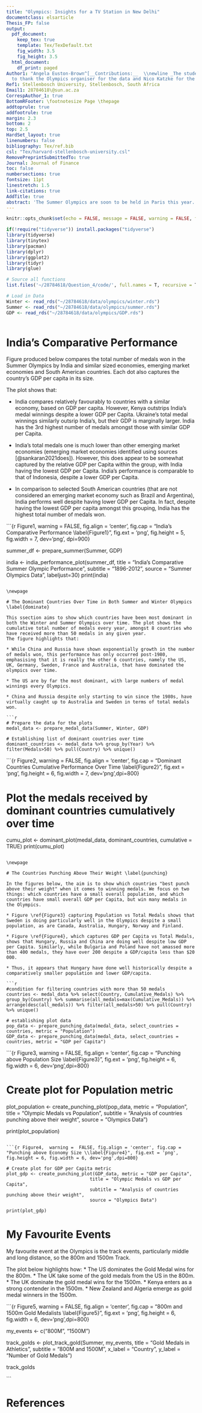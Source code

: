 ```yaml
---
title: "Olympics: Insights for a TV Station in New Delhi"
documentclass: elsarticle
Thesis_FP: false
output:
  pdf_document:
    keep_tex: true
    template: Tex/TexDefault.txt
    fig_width: 3.5
    fig_height: 3.5
  html_document:
    df_print: paged
Author1: "Angela Euston-Brown^[__Contributions:__  \\newline _The student would like
  to thank the Olympics organiser for the data and Nico Katzke for the skills._]"
Ref1: Stellenbosch University, Stellenbosch, South Africa
Email1: 28784618\@sun.ac.za
CorrespAuthor_1: true
BottomRFooter: \footnotesize Page \thepage
addtoprule: true
addfootrule: true
margin: 2.3
bottom: 2
top: 2.5
HardSet_layout: true
linenumbers: false
bibliography: Tex/ref.bib
csl: "Tex/harvard-stellenbosch-university.csl"
RemovePreprintSubmittedTo: true
Journal: Journal of Finance
toc: false
numbersections: true
fontsize: 11pt
linestretch: 1.5
link-citations: true
AddTitle: true
abstract: 'The Summer Olympics are soon to be held in Paris this year. This document explores how India has historically done in the Olympics, as well as which countries have dominated and which have surprised us all. These findings form the solution for Question 4 of the datascience exam.'
---
```


```r
knitr::opts_chunk$set(echo = FALSE, message = FALSE, warning = FALSE, fig.width = 6, fig.height = 5, fig.pos="H", fig.pos = 'H')

if(!require("tidyverse")) install.packages("tidyverse")
library(tidyverse)
library(tinytex)
library(pacman)
library(dplyr)
library(ggplot2)
library(tidyr)
library(glue)

# Source all functions
list.files('~/28784618/Question_4/code/', full.names = T, recursive = T) %>% as.list() %>% walk(~source(.))

# Load in Data
Winter <- read_rds("~/28784618/data/olympics/winter.rds")
Summer <- read_rds("~/28784618/data/olympics/summer.rds")
GDP <- read_rds("~/28784618/data/olympics/GDP.rds")
 
```

# India's Comparative Performance \label{India}

Figure \ref{Figure1} produced below compares the total number of medals won in the Summer Olympics by India and similar sized economies, emerging market economies and South American countries. Each dot also captures the country's GDP per capita in its size. 

The plot shows that: 

* India compares relatively favourably to countries with a similar economy, based on GDP per capita. However, Kenya outstrips India's medal winnings despite a lower GDP per Capita. Ukraine's total medal winnings similarly outsrip India's, but their GDP is marginally larger. India has the 3rd highest number of medals amongst those with similar GDP per Capita. 

* India's total medals one is much lower than other emerging market economies (emerging market economies identified using sources [@sankaran2021does]). However, this does appear to be somewhat captured by the relative GDP per Capita within the group, with India having the lowest GDP per Capita. India's performance is comparable to that of Indonesia, despite a lower GDP per Capita. 

* In comparison to selected South American countries (that are not considered an emerging market economy such as Brazil and Argentina), India performs well despite having lower GDP per Capita. In fact, despite having the lowest GDP per capita amongst this grouping, India has the highest total number of medals won. 

```{r Figure1,  warning =  FALSE, fig.align = 'center', fig.cap = "India's Comparative Performance \\label{Figure1}", fig.ext = 'png', fig.height = 5, fig.width = 7, dev='png', dpi=900}

summer_df <- prepare_summer(Summer, GDP)

india <- india_performance_plot(summer_df, title = "India's Comparative Summer Olympic Performance", subtitle = "1896-2012", source = "Summer Olympics Data", labeljust=30)
print(india)

```

\newpage

# The Dominant Countries Over Time in Both Summer and Winter Olympics  \label{dominate}

This ssection aims to show which countries have been most dominant in both the Winter and Summer Olympics over time. The plot shows the cumulative total number of medals every year, amongst 8 countries who have received more than 50 medals in any given year. 
The figure highlights that:

* While China and Russia have shown exponentially growth in the number of medals won, this performance has only occurred post-1980, emphasising that it is really the other 6 countries, namely the US, UK, Germany, Sweden, France and Australia, that have dominated the olympics over time. 

* The US are by far the most dominant, with large numbers of medal winnings every Olympics. 

* China and Russia despite only starting to win since the 1980s, have virtually caught up to Australia and Sweden in terms of total medals won. 

```r
# Prepare the data for the plots
medal_data <- prepare_medal_data(Summer, Winter, GDP)

# Establishing list of dominant countries over time
dominant_countries <- medal_data %>% group_by(Year) %>% filter(Medals>50) %>% pull(Country) %>% unique()

```

```{r Figure2,  warning =  FALSE, fig.align = 'center', fig.cap = "Dominant Countries Cumulative Performance Over Time \\label{Figure2}", fig.ext = 'png', fig.height = 6, fig.width = 7, dev='png',dpi=800}

# Plot the medals received by dominant countries cumulatively over time
cumu_plot <- dominant_plot(medal_data, dominant_countries, cumulative = TRUE)
print(cumu_plot)

```

\newpage

# The Countries Punching Above Their Weight \label{punching}

In the figures below, the aim is to show which countries "best punch above their weight" when it comes to winning medals. We focus on two things: which countries have a small overall population, and which countries have small overall GDP per Capita, but win many medals in the Olympics. 

* Figure \ref{Figure3} capturing Population vs Total Medals shows that Sweden is doing particularly well in the Olympics despite a small population, as are Canada, Australia, Hungary, Norway and Finland. 

* Figure \ref{Figure4}, which captures GDP per Capita vs Total Medals, shows that Hungary, Russia and China are doing well despite low GDP per Capita. Similarly, while Bulgaria and Poland have not amassed more than 400 medals, they have over 200 despite a GDP/capita less than $20 000.

* Thus, it appears that Hungary have done well historically despite a comparatively smaller population and lower GDP/capita. 

```r
#condition for filtering countries with more than 50 medals
countries <- medal_data %>% select(Country, Cumulative_Medals) %>% group_by(Country) %>% summarise(all_medals=max(Cumulative_Medals)) %>% arrange(desc(all_medals)) %>% filter(all_medals>50) %>% pull(Country) %>% unique()

# establishing plot data
pop_data <- prepare_punching_data(medal_data, select_countries = countries, metric = "Population")
GDP_data <- prepare_punching_data(medal_data, select_countries = countries, metric = "GDP per Capita")
```


```{r Figure3,  warning =  FALSE, fig.align = 'center', fig.cap = "Punching above Population Size \\label{Figure3}", fig.ext = 'png', fig.height = 6, fig.width = 6, dev='png',dpi=800}

# Create plot for Population metric
plot_population <- create_punching_plot(pop_data, metric = "Population",
                                      title = "Olympic Medals vs Population",
                                      subtitle = "Analysis of countries punching above their weight",
                                      source = "Olympics Data")

print(plot_population)

```

```{r Figure4,  warning =  FALSE, fig.align = 'center', fig.cap = "Punching above Economy Size \\label{Figure4}", fig.ext = 'png', fig.height = 6, fig.width = 6, dev='png',dpi=800}

# Create plot for GDP per Capita metric
plot_gdp <- create_punching_plot(GDP_data, metric = "GDP per Capita",
                               title = "Olympic Medals vs GDP per Capita",
                               subtitle = "Analysis of countries punching above their weight",
                               source = "Olympics Data")

print(plot_gdp)

```

# My Favourite Events \label{my_events}

My favourite event at the Olympics is the track events, particularly middle and long distance, so the 800m and 1500m Track. 

The plot below highlights how:
* The US dominates the Gold Medal wins for the 800m.
* The UK take some of the gold medals from the US in the 800m.
* The UK dominate the gold medal wins for the 1500m. 
* Kenya enters as a strong contender in the 1500m. 
* New Zealand and Algeria emerge as gold medal winners in the 1500m. 

```{r Figure5,  warning =  FALSE, fig.align = 'center', fig.cap = "800m and 1500m Gold Medalists \\label{Figure5}", fig.ext = 'png', fig.height = 6, fig.width = 6, dev='png',dpi=800}


my_events <- c("800M", "1500M")

track_golds <- plot_track_gold(Summer, my_events, title = "Gold Medals in Athletics", subtitle = "800M and 1500M", x_label = "Country", y_label = "Number of Gold Medals")

track_golds

```

\newpage

# References {-}

<div id="refs"></div>




